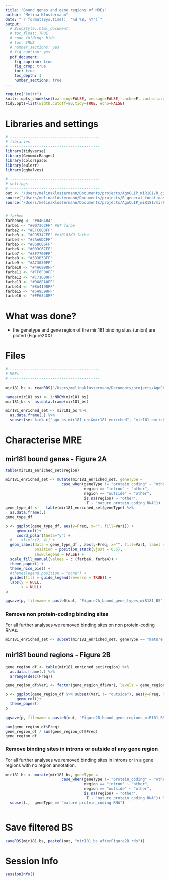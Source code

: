 ```yaml
---
title: "Bound genes and gene regions of MREs"
author: "Melina Klostermann"
date: "`r format(Sys.time(), '%d %B, %Y')`"
output: 
  # BiocStyle::html_document:
  # toc_float: TRUE
  # code_folding: hide
  # toc: TRUE
  # number_sections: yes
  # fig_caption: yes
  pdf_document:
    fig_caption: true
    fig_crop: true
    toc: true
    toc_depth: 1
    number_sections: true
---
```


```r
require("knitr")
knitr::opts_chunk$set(warning=FALSE, message=FALSE, cache=F, cache.lazy = FALSE)
tidy.opts=list(width.cutoff=80,tidy=TRUE, echo=FALSE)
```

# Libraries and settings

```r
# ----------------------------------------
# libraries
# ----------------------------------------
library(tidyverse)
library(GenomicRanges)
library(colorspace)
library(eulerr)
library(gghalves)

# ----------------------------------------
# settings
# ----------------------------------------
out <- "/Users/melinaklostermann/Documents/projects/AgoCLIP_miR181/R_github/miR181_paper/Figure2/01_MRE_bound_gene_and_bound_region/"
source("/Users/melinaklostermann/Documents/projects/R_general_functions/theme_paper.R")
source("/Users/melinaklostermann/Documents/projects/AgoCLIP_miR181/mirko_files/mirECLIP/DifferentialBinding/CustomThemes.R")


# farben
farbeneg <- "#B4B4B4"
farbe1 <- "#0073C2FF" #WT farbe
farbe2 <- "#EFC000FF"
farbe3 <- "#CD534CFF" #miR181KO farbe
farbe4 <- "#7AA6DCFF"
farbe5 <- "#868686FF"
farbe6 <- "#003C67FF"
farbe7 <- "#8F7700FF"
farbe8 <- "#3B3B3BFF"
farbe9 <- "#A73030FF"
farbe10 <- "#4A6990FF"
farbe11 <- "#FF6F00FF"
farbe12 <- "#C71000FF"
farbe13 <- "#008EA0FF"
farbe14 <- "#8A4198FF"
farbe15 <- "#5A9599FF"
farbe16 <- "#FF6348FF"
```

# What was done?

- the genetype and gene region of the mir 181 binding sites (union) are ploted (Figure2XX)

# Files
```r
# ----------------------------------------
# MREs
# ----------------------------------------

mir181_bs <- readRDS("/Users/melinaklostermann/Documents/projects/AgoCLIP_miR181/R_github/miR181_paper/Figure1/mir181_binding_sites__venn_types/mir181_bs.rds")

names(mir181_bs) <- 1:NROW(mir181_bs)
mir181_bs <- as.data.frame(mir181_bs)

mir181_enriched_set <- mir181_bs %>% 
  as.data.frame(.) %>%
  subset(set %in% c("ago_bs_mir181_chi&mir181_enriched", "mir181_enriched"))

```


# Characterise MRE

## mir181 bound genes - Figure 2A

```r

table(mir181_enriched_set$region)

mir181_enriched_set <- mutate(mir181_enriched_set, geneType =
                         case_when(geneType != "protein_coding" ~ "other",
                                   region == "intron" ~ "other",
                                   region == "outside" ~ "other",
                                   is.na(region) ~ "other",
                                    T ~ "mature protein_coding RNA"))
gene_type_df <-   table(mir181_enriched_set$geneType) %>% 
  as.data.frame(.) 
gene_type_df

p <- ggplot(gene_type_df, aes(y=Freq, x="", fill=Var1)) +
     geom_col()+
     coord_polar(theta="y") +
  #    xlim(c(2, 4)) +
  geom_label(data = gene_type_df , aes(y=Freq, x="", fill=Var1, label = Freq),
             position = position_stack(vjust = 0.5),
             show.legend = FALSE) +
  scale_fill_manual(values = c (farbe6, farbe4)) +
  theme_paper() +
  theme_nice_pie() +
  #theme(legend.position = "none") +
  guides(fill = guide_legend(reverse = TRUE)) +
  labs(y = NULL,
       x = NULL)
p

ggsave(p, filename = paste0(out, "Figure2A_bound_gene_types_miR181_BS", Sys.Date(), ".pdf"), width = unit(8, "cm"), height = unit(6,"cm"))

```

### Remove non protein-coding binding sites

For all further analyses we removed binding sites on non protein-coding RNAs.

```r
mir181_enriched_set <- subset(mir181_enriched_set, geneType == "mature protein_coding RNA")

```

## mir181 bound regions - Figure 2B

```r
gene_region_df <- table(mir181_enriched_set$region) %>% 
  as.data.frame(.) %>%
  arrange(desc(Freq))

gene_region_df$Var1 <- factor(gene_region_df$Var1, levels = gene_region_df$Var1) 

p <- ggplot(gene_region_df %>% subset(Var1 != "outside"), aes(y=Freq, x=Var1)) +
     geom_col()+
  theme_paper() 
p

ggsave(p, filename = paste0(out, "Figure2B_bound_gene_regions_miR181_BS", Sys.Date(), ".pdf"), width = unit(6, "cm"), height = unit(6,"cm"))

sum(gene_region_df$Freq)
gene_region_df / sum(gene_region_df$Freq)
gene_region_df
```
### Remove binding sites in introns or outside of any gene region

For all further analyses we removed binding sites in introns or in a gene regions with no region annotation.

```r
mir181_bs <- mutate(mir181_bs, geneType =
                         case_when(geneType != "protein_coding" ~ "other",
                                   region == "intron" ~ "other",
                                   region == "outside" ~ "other",
                                   is.na(region) ~ "other",
                                    T ~ "mature protein_coding RNA")) %>%
  subset(.,  geneType == "mature protein_coding RNA")



```

# Save filtered BS 

```r

saveRDS(mir181_bs, paste0(out, "mir181_bs_afterFigure2B.rds"))

```

# Session Info

```r

sessionInfo()
```
